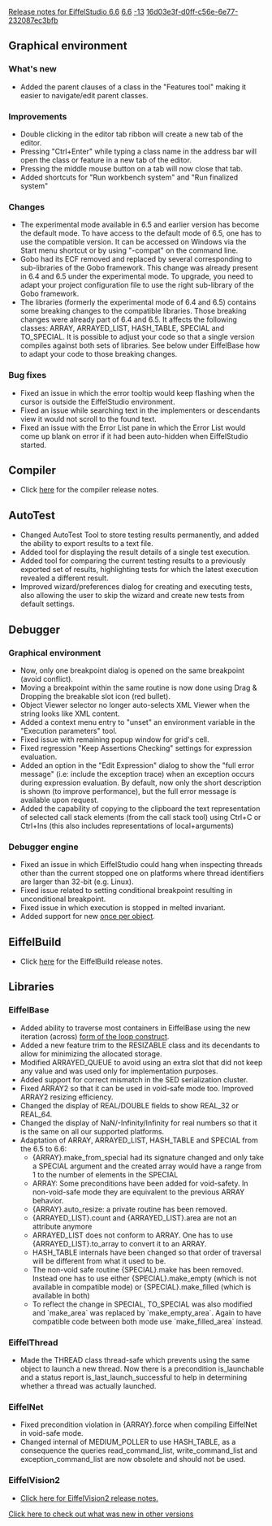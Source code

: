 [[Property:title|Release notes for EiffelStudio 6.6]]
[[Property:link_title|6.6]]
[[Property:weight|-13]]
[[Property:uuid|16d03e3f-d0ff-c56e-6e77-232087ec3bfb]]
==Graphical environment==

===What's new===
* Added the parent clauses of a class in the "Features tool" making it easier to navigate/edit parent classes.

===Improvements===
* Double clicking in the editor tab ribbon will create a new tab of the editor.
* Pressing "Ctrl+Enter" while typing a class name in the address bar will open the class or feature in a new tab of the editor.
* Pressing the middle mouse button on a tab will now close that tab.
* Added shortcuts for "Run workbench system" and "Run finalized system"

===Changes===
* The experimental mode available in 6.5 and earlier version has become the default mode. To have access to the default mode of 6.5, one has to use the compatible version. It can be accessed on Windows via the Start menu shortcut or by using "-compat" on the command line.
* Gobo had its ECF removed and replaced by several corresponding to sub-libraries of the Gobo framework. This change was already present in 6.4 and 6.5 under the experimental mode. To upgrade, you need to adapt your project configuration file to use the right sub-library of the Gobo framework.
* The libraries (formerly the experimental mode of 6.4 and 6.5) contains some breaking changes to the compatible libraries. Those breaking changes were already part of 6.4 and 6.5. It affects the following classes: ARRAY, ARRAYED_LIST, HASH_TABLE, SPECIAL and TO_SPECIAL. It is possible to adjust your code so that a single version compiles against both sets of libraries. See below under EiffelBase how to adapt your code to those breaking changes.

===Bug fixes===
* Fixed an issue in which the error tooltip would keep flashing when the cursor is outside the EiffelStudio environment.
* Fixed an issue while searching text in the implementers or descendants view it would not scroll to the found text.
* Fixed an issue with the Error List pane in which the Error List would come up blank on error if it had been auto-hidden when EiffelStudio started.

==Compiler==
* Click [[Major changes between ISE Eiffel 6.5 and ISE Eiffel 6.6|here]]  for the compiler release notes.

== AutoTest==
* Changed AutoTest Tool to store testing results permanently, and added the ability to export results to a text file.
* Added tool for displaying the result details of a single test execution.
* Added tool for comparing the current testing results to a previously exported set of results, highlighting tests for which the latest execution revealed a different result.
* Improved wizard/preferences dialog for creating and executing tests, also allowing the user to skip the wizard and create new tests from default settings.

==Debugger==
===Graphical environment===
* Now, only one breakpoint dialog is opened on the same breakpoint (avoid conflict).
* Moving a breakpoint within the same routine is now done using Drag & Dropping the breakable slot icon (red bullet).
* Object Viewer selector no longer auto-selects  XML Viewer when the string looks like XML content.
* Added a context menu entry to "unset" an environment variable in the "Execution parameters" tool.
* Fixed issue with remaining popup window for grid's cell.
* Fixed regression "Keep Assertions Checking" settings for expression evaluation.
* Added an option in the "Edit Expression" dialog to show the "full error message" (i.e: include the exception trace) when an exception occurs during expression evaluation. By default, now only the short description is shown (to improve performance), but the full error message is available upon request.
* Added the capability of copying to the clipboard the text representation of selected call stack elements (from the call stack tool) using Ctrl+C or Ctrl+Ins (this also includes representations of local+arguments)

===Debugger engine===
* Fixed an issue in which EiffelStudio could hang when inspecting threads other than the current stopped one on platforms where thread identifiers are larger than 32-bit (e.g. Linux).
* Fixed issue related to setting conditional breakpoint resulting in unconditional breakpoint.
* Fixed issue in which execution is stopped in melted invariant.
* Added support for new [[ET: Other Mechanisms#Adjusting once semantics with "once keys"|once per object]].

==EiffelBuild==
* Click [[EiffelBuild Version History|here]]  for the EiffelBuild release notes.

==Libraries==

===EiffelBase===
* Added ability to traverse most containers in EiffelBase using the new iteration (<e>across</e>) [[ET: Instructions#A closer look at the iteration form| form of the loop construct]].
* Added a new feature <e>trim</e> to the <e>RESIZABLE</e> class and its decendants to allow for minimizing the allocated storage.
* Modified <e>ARRAYED_QUEUE</e> to avoid using an extra slot that did not keep any value and was used only for implementation purposes.
* Added support for correct mismatch in the SED serialization cluster.
* Fixed <e>ARRAY2</e> so that it can be used in void-safe mode too. Improved <e>ARRAY2</e> resizing efficiency.
* Changed the display of REAL/DOUBLE fields to show REAL_32 or REAL_64.
* Changed the display of NaN/-Infinity/Infinity for real numbers so that it is the same on all our supported platforms.
* Adaptation of ARRAY, ARRAYED_LIST, HASH_TABLE and SPECIAL from the 6.5 to 6.6:
** {ARRAY}.make_from_special had its signature changed and only take a SPECIAL argument and the created array would have a range from 1 to the number of elements in the SPECIAL
** ARRAY: Some preconditions have been added for void-safety. In non-void-safe mode they are equivalent to the previous ARRAY behavior.
** {ARRAY}.auto_resize: a private routine has been removed.
** {ARRAYED_LIST}.count and {ARRAYED_LIST}.area are not an attribute anymore
** ARRAYED_LIST does not conform to ARRAY. One has to use {ARRAYED_LIST}.to_array to convert it to an ARRAY.
** HASH_TABLE internals have been changed so that order of traversal will be different from what it used to be.
** The non-void safe routine {SPECIAL}.make has been removed. Instead one has to use either {SPECIAL}.make_empty (which is not available in compatible mode) or {SPECIAL}.make_filled (which is available in both)
** To reflect the change in SPECIAL, TO_SPECIAL was also modified and `make_area` was replaced by `make_empty_area`. Again to have compatible code between both mode use `make_filled_area` instead.

===EiffelThread===
* Made the <e>THREAD</e> class thread-safe which prevents using the same object to launch a new thread. Now there is a precondition <e>is_launchable</e> and a status report <e>is_last_launch_successful</e> to help in determining whether a thread was actually launched.

===EiffelNet===
* Fixed precondition violation in <e>{ARRAY}.force</e> when compiling EiffelNet in void-safe mode.
* Changed internal of MEDIUM_POLLER to use HASH_TABLE, as a consequence the queries <e>read_command_list</e>, <e>write_command_list</e> and <e>exception_command_list</e> are now obsolete and should not be used.

===EiffelVision2===
* [[Revisions and Bug Fixes|Click here for EiffelVision2 release notes.]] 

[[EiffelStudio release notes|Click here to check out what was new in other versions]]  

